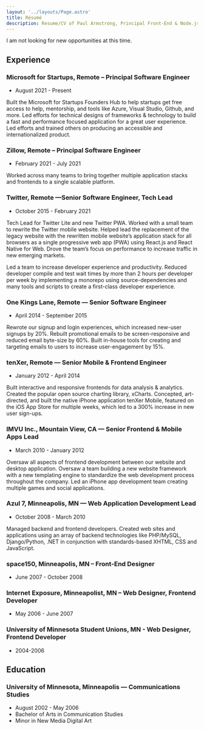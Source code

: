 ```yaml
---
layout: '../layouts/Page.astro'
title: Résumé
description: Resume/CV of Paul Armstrong, Principal Front-End & Node.js Engineer
---
```



<Aside type="warning" title="Currently employed">

I am not looking for new opportunities at this time.

</Aside>

## Experience

### Microsoft for Startups, Remote – Principal Software Engineer

- August 2021 - Present

Built the Microsoft for Startups Founders Hub to help startups get free access to help, mentorship, and tools like Azure, Visual Studio, Github, and more. Led efforts for technical designs of frameworks & technology to build a fast and performance focused application for a great user experience. Led efforts and trained others on producing an accessible and internationalized product.

### Zillow, Remote – Principal Software Engineer

- February 2021 - July 2021

Worked across many teams to bring together multiple application stacks and frontends to a single scalable platform.

### Twitter, Remote —Senior Software Engineer, Tech Lead

- October 2015 - February 2021

Tech Lead for Twitter Lite and new Twitter PWA. Worked with a small team to rewrite the Twitter mobile website. Helped lead the replacement of the legacy website with the rewritten mobile website’s application stack for all browsers as a single progressive web app (PWA) using React.js and React Native for Web. Drove the team’s focus on performance to increase traffic in new emerging markets.

Led a team to increase developer experience and productivity. Reduced developer compile and test wait times by more than 2 hours per developer per week by implementing a monorepo using source-dependencies and many tools and scripts to create a first-class developer experience.

### One Kings Lane, Remote — Senior Software Engineer

- April 2014 - September 2015

Rewrote our signup and login experiences, which increased new-user signups by 20%. Rebuilt promotional emails to be screen-responsive and reduced email byte-size by 60%. Built in-house tools for creating and targeting emails to users to increase user-engagement by 15%.

### tenXer, Remote — Senior Mobile & Frontend Engineer

- January 2012 - April 2014

Built interactive and responsive frontends for data analysis & analytics. Created the popular open source charting library, xCharts. Concepted, art-directed, and built the native iPhone application tenXer Mobile, featured on the iOS App Store for multiple weeks, which led to a 300% increase in new user sign-ups.

### IMVU Inc., Mountain View, CA — Senior Frontend & Mobile Apps Lead

- March 2010 - January 2012

Oversaw all aspects of frontend development between our website and desktop application. Oversaw a team building a new website framework with a new templating engine to standardize the web development process throughout the company. Led an iPhone app development team creating multiple games and social applications.

### Azul 7, Minneapolis, MN — Web Application Development Lead

- October 2008 - March 2010

Managed backend and frontend developers. Created web sites and applications using an array of backend technologies like PHP/MySQL, Django/Python, .NET in conjunction with standards-based XHTML, CSS and JavaScript.

### space150, Minneapolis, MN – Front-End Designer

- June 2007 - October 2008

### Internet Exposure, Minneapolist, MN – Web Designer, Frontend Developer

- May 2006 - June 2007

### University of Minnesota Student Unions, MN - Web Designer, Frontend Developer

- 2004-2006

## Education

### University of Minnesota, Minneapolis — Communications Studies

- August 2002 - May 2006
- Bachelor of Arts in Communication Studies
- Minor in New Media Digital Art
